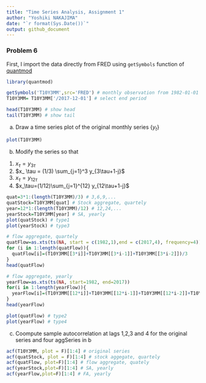 ```yaml
---
title: "Time Series Analysis, Assignment 1"
author: "Yoshiki NAKAJIMA"
date: "`r format(Sys.Date())`"
output: github_document
---
```



### Problem 6
First, I import the data directly from FRED using `getSymbols` function of [quantmod](https://cran.r-project.org/web/packages/quantmod/quantmod.pdf)

```r
library(quantmod)

getSymbols('T10Y3MM',src='FRED') # monthly observation from 1982-01-01 to 2018-03-01
T10Y3MM= T10Y3MM['/2017-12-01'] # select end period
```

```r
head(T10Y3MM) # show head
tail(T10Y3MM) # show tail
```

(a) Draw a time series plot of the original monthly series {$y_t$}

```r
plot(T10Y3MM)
```

(b) Modify the series so that 
1. $x_\tau=y_{3\tau}$
2. $x_ \tau = (1/3) \sum_{j=1}^3 y_{3\tau+1-j}$
3. $x_\tau=y_{12\tau}$
4. $x_\tau=(1/12)\sum_{j=1}^{12} y_{12\tau+1-j}$

```r
quat=3*1:(length(T10Y3MM)/3) # 3,6,9,...
quatStock=T10Y3MM[quat] # Stock aggregate, quartely
year=12*1:(length(T10Y3MM)/12) # 12,24,...
yearStock=T10Y3MM[year] # SA, yearly
plot(quatStock) # type1
plot(yearStock) # type3
```



```r
# flow aggregate, quartely
quatFlow=as.xts(ts(NA, start = c(1982,1),end = c(2017,4), frequency=4)) 
for (i in 1:length(quatFlow)){
  quatFlow[i]=(T10Y3MM[[3*i]]+T10Y3MM[[3*i-1]]+T10Y3MM[[3*i-2]])/3
}
head(quatFlow)

# flow aggregate, yearly
yearFlow=as.xts(ts(NA, start=1982, end=2017))
for(i in 1:length(yearFlow)){
  yearFlow[i]=(T10Y3MM[[12*i]]+T10Y3MM[[12*i-1]]+T10Y3MM[[12*i-2]]+T10Y3MM[[12*i-3]]+T10Y3MM[[12*i-4]]+T10Y3MM[[12*i-5]]+T10Y3MM[[12*i-6]]+T10Y3MM[[12*i-7]]+T10Y3MM[[12*i-8]]+T10Y3MM[[12*i-9]]+T10Y3MM[[12*i-10]]+T10Y3MM[[12*i-11]])/12
}
head(yearFlow)

plot(quatFlow) # type2
plot(yearFlow) # type4
```

(c) Coompute sample autocorrelation at lags 1,2,3 and 4 for the original series and four aggSeries in b

```r
acf(T10Y3MM, plot = F)[1:4] # original series
acf(quatStock, plot = F)[1:4] # stock aggegate, quartely
acf(quatFlow, plot=F)[1:4] # flow aggregate, quately
acf(yearStock,plot=F)[1:4] # SA, yearly
acf(yearFlow,plot=F)[1:4] # FA, yearly
```

